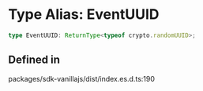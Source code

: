 # Type Alias: EventUUID

```ts
type EventUUID: ReturnType<typeof crypto.randomUUID>;
```

## Defined in

packages/sdk-vanillajs/dist/index.es.d.ts:190
